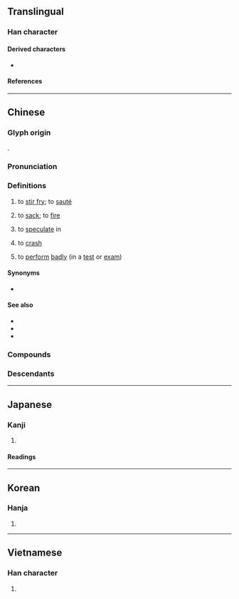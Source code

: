 {{character info}}
==Translingual==

===Han character===
{{Han char|rn=86|rad=火|as=04|sn=8|four=99820|canj=FFH|ids=⿰火少}}

====Derived characters====
* {{l|mul|[[𫷴]]}}

====References====
{{Han ref|kx=0667.170|dkj=18915|dj=1076.250|hdz=32191.150|uh=7092}}

----

==Chinese==
{{zh-forms|alt=煼,𩱦,㷅,焣,𩱈,𢐨,𤑵,𤌽,𤌉,𤊛,㶤,𤊝}}

===Glyph origin===
{{Han etym}}
{{Han compound|火|少|ls=psc|c1=s|c2=p}}.

===Pronunciation===
{{zh-pron
|m=chǎo
|m-s=cao3
|c=caau2
|h=pfs=chháu
|mn=chhá/chháu
|mn_note=chhá - vernacular; chháu - literary
|mn-t=ca2
|w=2tshau
|mc=y
|oc=y
|cat=v
}}

===Definitions===
{{zh-hanzi}}

# to [[stir fry]]; to [[sauté]]
#: {{zh-x|炒飯、炒麵|'''fried''' rice; '''chow''' mein|C}}
# {{lb|zh|slang}} to [[sack]]; to [[fire]]
#: {{zh-also|炒魷魚}}
#: {{zh-x|因為{wai6} 金融風暴，公司 炒 咗 一百 個 員工。|Due to the financial crisis, the company '''fired''' 100 employees.|C}}
# {{lb|zh|originally|Cantonese}} to [[speculate]] in
#: {{zh-x|炒 股票{piu3}|to '''speculate''' in stocks|C}}
#: {{zh-x|炒 樓{lau4-2}|to '''speculate''' in property|C}}
# {{lb|zh|Hong Kong Cantonese|of machines}} to [[crash]]
#: {{zh-co|炒車||C}}
#: {{zh-co|炒 電梯||C}}
# {{lb|zh|Hong Kong Cantonese}} to [[perform]] [[badly]] (in a [[test]] or [[exam]])
#: {{zh-x|我 炒 咗 琴日 份 數學 考試。|I '''screwed up''' my maths exam yesterday.|C}}

====Synonyms====
* {{sense|to sack}}
{{zh-syn-saurus|解僱}}
{{zh-dial|解僱}}

====See also====
* {{zh-l|煸}}
* {{zh-l|煎}}
* {{zh-l|炸|tr=zhá}}

===Compounds===
{{zh-der|炒菜|炒飯|炒肝|炒車|炒鍋|炒匯|炒貨|炒家|炒冷飯|炒買炒賣|炒米|炒麵|炒勺|炒魷|炒餸|炒作|拗彆攪炒|炒冰|炒刺|炒咬|炒地皮|炒栗子|炒米粉|炒肝兒|炒股票|炒蛋|炒豆兒|炒買|炒賣|炒鐵|烘炒|煎炒|番茄炒蛋|瞎炒蛋|鬧炒|攬炒|翻炒|糖炒栗子|炒蝦拆蟹}}

===Descendants===
{{CJKV||しょう|j2=そう|초|xào}}

{{zh-cat|Intermediate}}

----

==Japanese==

===Kanji===
{{ja-kanji|grade=|rs=火04}}

# {{rfdef|ja|sort=火04}}

====Readings====
{{ja-readings
|goon=しょう<せう
|kanon=そう<さう
|kun=い-る, いた-める
}}

----

==Korean==

===Hanja===
{{ko-hanja|hangeul=초|eumhun=|rv=cho|mr=ch'o|y=cho}}

# {{rfdef|ko|sort=火04}}

----

==Vietnamese==

===Han character===
{{vi-readings|reading=sao, xào, xáo|rs=火04}}

# {{rfdef|vi|sort=火04}}